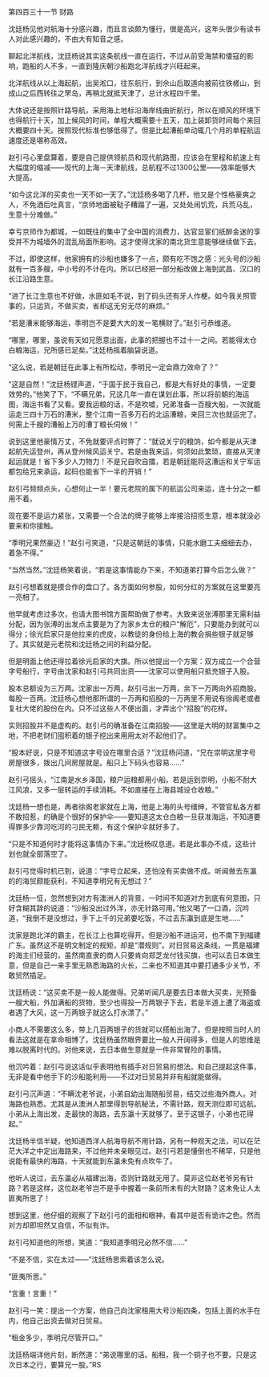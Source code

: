 

第四百三十一节 财路

沈廷杨见他对航海十分感兴趣，而且言谈颇为懂行，很是高兴，这年头很少有读书人对此感兴趣的，不由大有知音之感。

聊起北洋航线，沈廷杨说其实这条航线一直在运行，不过从前受海禁和倭寇的影响，跑船的人不多，一直到隆庆朝沙船跑北洋航线才兴旺起来。

北洋航线从以上海起航，出吴淞口，往东航行，到佘山后取道向被前往铁槎山，到成山之后西转往之罘岛，再稍北就抵天津了，总计水程四千里。

大体说还是按照针路导航，采用海上地标沿海岸线曲折航行，所以在顺风的环境下也得航行十天，加上候风的时间，单程大概需要十五天，加上装卸货时间每个来回大概要四十天。按照现代标准也够低得了。但是比起漕船单动辄几个月的单程航运速度还是堪称高效。

赵引弓心里盘算着，要是自己提供领航员和现代航路图，应该会在里程和航速上有大幅度的缩减――现代的上海－天津航线，总航程不过1300公里――效率能够大大提高。

“如今这北洋的买卖也一天不如一天了。”沈廷杨多喝了几杯，他又是个性格豪爽之人，不免酒后吐真言，“京师地面被鞑子糟蹋了一遍，又处处闹饥荒，兵荒马乱，生意十分难做。”

幸亏京师作为都城，一如既往的集中了全中国的消费力，达官显宦们纸醉金迷的享受并不为城墙外的混乱局面所影响。这才使得沈家的南北货生意能够继续做下去。

不过，即使这样，他家拥有的沙船也嫌多了一点，颇有吃不饱之感：光头号的沙船就有一百多艘，中小号的不计在内。所以已经把一部分船改做上海到武昌、汉口的长江沿路生意。

“进了长江生意也不好做，水匪如毛不说，到了码头还有牙人作梗。如今我关照管事的，只运货，不做买卖，省却这无穷无尽的麻烦。”

“若是漕米能够海运，季明岂不是要大大的发一笔横财了。”赵引弓恭维道。

“哪里，哪里，虽说有天如兄愿意出面，此事的把握也不过十一之间。若能得太仓白粮海运，兄所感已足矣。”沈廷杨摇着脑袋说道。

“这么说，若是朝廷在此事上有所松动，季明兄一定会鼎力效命了？”

“这是自然！”沈廷杨铿声道，“于国于民于我自己，都是大有好处的事情，一定要效劳的。”他笑了下，“不瞒兄弟，兄这几年一直在谋划此事，所以将前朝的海运图，海运书看了又看。要我运粮的话，不是吹嘘，兄弟准备一百艘大船，一次就能运走三四十万石的漕米，整个江南一百多万石的北运漕粮，来回三次也就运完了。何需上千艘的漕船上万的漕丁粮长伺候！”

说到这里他豪情万丈，不免就要评点时弊了：“就说关宁的粮饷，如今都是从天津起航先运登州，再从登州候风运关宁。若是由我来运，何须如此繁琐，直接从天津起运就是！省下多少人力物力！不是兄自吹自擂，若是朝廷能将这漕运和关宁军运都包给兄来承运，起码也能省下一半的开销！”

赵引弓频频点头，心想何止一半！要元老院的属下的航运公司来运，连十分之一都用不着。

现在要不是运力紧张，又需要一个合法的牌子能够上岸接洽招揽生意，根本就没必要来和你接触。

“季明兄果然豪迈！”赵引弓笑道，“只是这朝廷的事情，只能水磨工夫细细去办，着急不得。”

“当然当然。”沈廷杨笑着说，“若是这事情能办下来，不知道弟打算今后怎么做？”

赵引弓想着就是摸合作的盘口了。各方面如何参股，如何分红的方案就在这里要亮一亮相了。

他早就考虑过多次，也请大图书馆方面帮助做了参考。大致来说张溥那里无需利益分配，因为张溥的出发点主要是为了为家乡太仓的粮户“解厄”，只要能办到就可以得分；徐光启家只是他拉来的虎皮，以教徒的身份给上海的教会捐些银子就足够了。其实就是元老院和沈廷杨之间的利益分配。

但是明面上他还得拉着徐光启家的大旗。所以他提出一个方案：双方成立一个合营字号船行，字号由沈家和赵引弓共同出资――沈家可以使用船只抵充银子入股。

股本总额设为三万两。沈家出一万两，赵引弓出一万两，余下一万两向外招商股。每股一百两。沈廷杨心想他那所谓的一万两和招股的一万两里不用说有徐阁老或者复社大佬的股份在内。只不过这些人不便出面，才弄出个“招股”的花样。

实则招股并不是虚构的。赵引弓的确准备在江南招股――这里是大明的财富集中之地，不把老财们囤积着的银子挖出来用用太对不起他们了。

“股本好说，只是不知道这字号设在哪里合适？”沈廷杨问道，“兄在崇明这里字号房屋很多，拨出几间房屋就是。船只上下码头也容易……”

赵引弓摇头，“江南是水乡泽国，粮户运粮都用小船。若是运到崇明，小船不耐大江风浪，又多一层转运的手续消耗。不如直接在上海县城设仓收粮。”

沈廷杨一想也是，再者徐阁老家就在上海，他是上海的头号缙绅，不管官私各方都不敢招惹，的确是个很好的保护伞――要知道这太仓白粮一旦获准海运，不知道要得罪多少靠河吃河的刁民无赖，有这个保护伞就好多了。

“只是不知道何时才能将这事情办下来。”沈廷杨叹息道。若是此事办不成，这些计划也就全部落空了。

赵引弓觉得时机已到，说道：“字号立起来，还怕没有买卖做不成。听闻做去东瀛的的海贸颇能获利，不知道季明兄有无想过？”

沈廷杨一怔，忽然想到对方有澳洲人的背景，一时间不知道对方到底有何意图，只好含糊其辞的说道：“沙船没出过外洋，亦无针路可用。”他又喝了一口酒，沉吟道，“我倒不是没想过，手下上千的兄弟要吃饭，不过去东瀛到底是生地……”

沈家是跑北洋的霸主，在长江上也算吃得开。但是沙船不进运河，也不南下到福建广东。虽然这不是明文制定的规矩，却是“潜规则”。对日贸易这条线，一贯是福建的海主们经营的，虽然南直隶的商人只要肯向郑芝龙付钱买旗，也可以去日本做生意，但是自己一来手里无熟悉海路的火长，二来也不知道其中要打通多少关节，不敢贸然插足。

沈廷杨说：“这买卖不是一般人能做得。兄弟听闻凡是要去日本做大买卖，光预备一艘大船，外加满船的货物，至少也得投一万两银子下去，若是半道上遭了海盗或者遇了大风，这一万两银子就这么打水漂了。”

小商人不需要这么多，带上几百两银子的货就可以搭船出海了。但是按照当时人的看法这就是在拿命相博了。沈廷杨虽然眼界要比一般人开阔得多，但是人的思维是难以脱离时代的。对他来说，去日本做生意就是一件非常冒险的事情。

他沉吟着：赵引弓说这话似乎表明他有插手对日贸易的想法。和自己提起这件事，无非是看中他手下的沙船能利用――不过对日贸易并非有船就能做得。

赵引弓沉声道：“不瞒沈老爷说，小弟自幼出海随船贸易，结交过些海外商人。对海路也熟悉。尤其是从澳洲人那里得到导航秘法，不需针路，观天测位即可远航。小弟从上海出发，走最快的海路，去东瀛十天就够了。至于这银子，小弟也花得起。”

沈廷杨半信半疑，他知道西洋人航海导航不用针路，另有一种观天之法，可以在茫茫大洋之中定出海路来，不过他并未亲眼见过。赵引弓若是懂倒也不稀罕，只是他说能有最快的海路，十天就能到东瀛未免有点吹牛了。

他听人说过，去东瀛必从福建出海，否则针路就无用了。莫非这位赵老爷另有针路？若是这样，这位赵老爷岂不是手中握着一条前所未有的大财路？这未免让人太匪夷所思了！

想到这里，他仔细的观察了下赵引弓的面相和眼神，看其中是否有诡诈之色。然而对方却即坦然又自信，不似有诈。

赵引弓知道他的所想，笑道：“我知道季明兄必然不信……”

“不是不信，实在太过――”沈廷杨思索着该怎么说。

“匪夷所思。”

“言重！言重！”

赵引弓一笑：提出一个方案，他自己向沈家租用大号沙船四条，包括上面的水手在内，他自己出资去做对日贸易。

“租金多少，季明兄尽管开口。”

沈廷杨端详他片刻，断然道：“弟说哪里的话。船租，我一个铜子也不要。只是这次日本之行，要算兄一股。”RS

